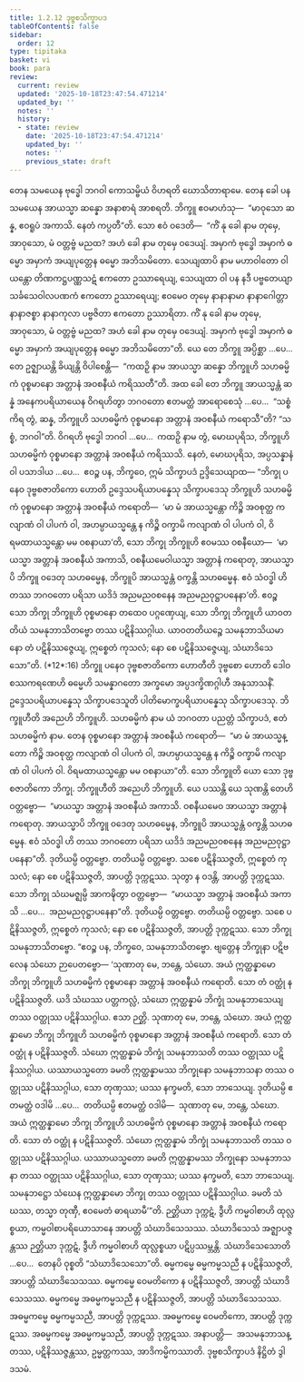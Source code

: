 ```yaml
---
title: 1.2.12 ဒုဗ္ဗစသိက္ခာပဒ
tableOfContents: false
sidebar:
  order: 12
type: tipitaka
basket: vi
book: para
review:
  current: review
  updated: '2025-10-18T23:47:54.471214'
  updated_by: ''
  notes: ''
  history:
  - state: review
    date: '2025-10-18T23:47:54.471214'
    updated_by: ''
    notes: ''
    previous_state: draft
---
```



<DynamicBreadcrumb />


<ReviewStatus review={frontmatter.review} showDetails={true} />

<HypothesisAnnotation frontmatter={frontmatter} />

<Division number="424" book="para" e="ch" v="1" p="271">

<Paragraph number="1729" book="para">
တေန သမယေန ဗုဒ္ဓေါ ဘဂဝါ ကောသမ္ဗိယံ ဝိဟရတိ ဃောသိတာရာမေ. တေန ခေါ ပန သမယေန အာယသ္မာ ဆန္နော အနာစာရံ အာစရတိ. ဘိက္ခူ ဧဝမာဟံသု—  “မာဝုသော ဆန္န, ဧဝရူပံ အကာသိ. နေတံ ကပ္ပတီ”တိ. သော ဧဝံ ဝဒေတိ—  “ကိံ နု ခေါ နာမ တုမှေ, အာဝုသော, မံ ဝတ္တဗ္ဗံ မညထ? အဟံ ခေါ နာမ တုမှေ ဝဒေယျံ. အမှာကံ ဗုဒ္ဓေါ အမှာကံ ဓမ္မော အမှာကံ အယျပုတ္တေန ဓမ္မော အဘိသမိတော. သေယျထာပိ နာမ မဟာဝါတော ဝါယန္တော တိဏကဋ္ဌပဏ္ဏသဋံ ဧကတော ဥဿာရေယျ, သေယျထာ ဝါ ပန နဒီ ပဗ္ဗတေယျာ သင်္ခသေဝါလပဏကံ ဧကတော ဥဿာရေယျ; ဧဝမေဝ တုမှေ နာနာနာမာ နာနာဂေါတ္တာ နာနာဇစ္စာ နာနာကုလာ ပဗ္ဗဇိတာ ဧကတော ဥဿာရိတာ. ကိံ နု ခေါ နာမ တုမှေ, အာဝုသော, မံ ဝတ္တဗ္ဗံ မညထ? အဟံ ခေါ နာမ တုမှေ ဝဒေယျံ. အမှာကံ ဗုဒ္ဓေါ အမှာကံ ဓမ္မော အမှာကံ အယျပုတ္တေန ဓမ္မော အဘိသမိတော”တိ. ယေ တေ ဘိက္ခူ အပ္ပိစ္ဆာ …ပေ…  တေ ဥဇ္ဈာယန္တိ ခိယျန္တိ ဝိပါစေန္တိ—  “ကထဉှိ နာမ အာယသ္မာ ဆန္နော ဘိက္ခူဟိ သဟဓမ္မိကံ ဝုစ္စမာနော အတ္တာနံ အဝစနီယံ ကရိဿတီ”တိ.
</Paragraph>

<Paragraph number="1730" book="para">
အထ ခေါ တေ ဘိက္ခူ အာယသ္မန္တံ ဆန္နံ အနေကပရိယာယေန ဝိဂရဟိတွာ ဘဂဝတော ဧတမတ္ထံ အာရောစေသုံ …ပေ…  “သစ္စံ ကိရ တွံ, ဆန္န, ဘိက္ခူဟိ သဟဓမ္မိကံ ဝုစ္စမာနော အတ္တာနံ အဝစနီယံ ကရောသီ”တိ? “သစ္စံ, ဘဂဝါ”တိ. ဝိဂရဟိ ဗုဒ္ဓေါ ဘဂဝါ …ပေ…  ကထဉှိ နာမ တွံ, မောဃပုရိသ, ဘိက္ခူဟိ သဟဓမ္မိကံ ဝုစ္စမာနော အတ္တာနံ အဝစနီယံ ကရိဿသိ. နေတံ, မောဃပုရိသ, အပ္ပသန္နာနံ ဝါ ပသာဒါယ …ပေ…  ဧဝဉ္စ ပန, ဘိက္ခဝေ, ဣမံ သိက္ခာပဒံ ဥဒ္ဒိသေယျာထ—
</Paragraph>

</Division>
<Division number="425" book="para" e="ch" v="1" p="271">

<Paragraph number="1731" book="para">
<Emphasis>“ဘိက္ခု ပနေဝ ဒုဗ္ဗစဇာတိကော ဟောတိ ဥဒ္ဒေသပရိယာပန္နေသု သိက္ခာပဒေသု ဘိက္ခူဟိ သဟဓမ္မိကံ ဝုစ္စမာနော အတ္တာနံ အဝစနီယံ ကရောတိ—  ‘မာ မံ အာယသ္မန္တော ကိဉ္စိ အဝစုတ္ထ ကလျာဏံ ဝါ ပါပကံ ဝါ, အဟမ္ပာယသ္မန္တေ န ကိဉ္စိ ဝက္ခာမိ ကလျာဏံ ဝါ ပါပကံ ဝါ, ဝိရမထာယသ္မန္တော မမ ဝစနာယာ’တိ, သော ဘိက္ခု ဘိက္ခူဟိ ဧဝမဿ ဝစနီယော—  ‘မာယသ္မာ အတ္တာနံ အဝစနီယံ အကာသိ, ဝစနီယမေဝါယသ္မာ အတ္တာနံ ကရောတု, အာယသ္မာပိ ဘိက္ခူ ဝဒေတု သဟဓမ္မေန, ဘိက္ခူပိ အာယသ္မန္တံ ဝက္ခန္တိ သဟဓမ္မေန. ဧဝံ သံဝဒ္ဓါ ဟိ တဿ ဘဂဝတော ပရိသာ ယဒိဒံ အညမညဝစနေန အညမညဝုဋ္ဌာပနေနာ’တိ. ဧဝဉ္စ သော ဘိက္ခု ဘိက္ခူဟိ ဝုစ္စမာနော တထေဝ ပဂ္ဂဏှေယျ, သော ဘိက္ခု ဘိက္ခူဟိ ယာဝတတိယံ သမနုဘာသိတဗ္ဗော တဿ ပဋိနိဿဂ္ဂါယ. ယာဝတတိယဉ္စေ သမနုဘာသိယမာနော တံ ပဋိနိဿဇ္ဇေယျ, ဣစ္စေတံ ကုသလံ; နော စေ ပဋိနိဿဇ္ဇေယျ, သံဃာဒိသေသော”</Emphasis>တိ. (*12*:<Emphasis>16</Emphasis>)
</Paragraph>

</Division>
<Division number="426" book="para" e="ch" v="1" p="272">

<Paragraph number="1732" book="para">
<Emphasis>ဘိက္ခူ ပနေဝ ဒုဗ္ဗစဇာတိကော ဟောတီ</Emphasis>တိ ဒုဗ္ဗစော ဟောတိ ဒေါဝစဿကရဏေဟိ ဓမ္မေဟိ သမန္နာဂတော အက္ခမော အပ္ပဒက္ခိဏဂ္ဂါဟီ အနုသာသနိံ.
</Paragraph>

<Paragraph number="1733" book="para">
<Emphasis>ဥဒ္ဒေသပရိယာပန္နေသု သိက္ခာပဒေသူ</Emphasis>တိ ပါတိမောက္ခပရိယာပန္နေသု သိက္ခာပဒေသု.
</Paragraph>

<Paragraph number="1734" book="para">
<Emphasis>ဘိက္ခူဟီ</Emphasis>တိ အညေဟိ ဘိက္ခူဟိ.
</Paragraph>

<Paragraph number="1735" book="para">
<Emphasis>သဟဓမ္မိကံ</Emphasis> နာမ ယံ ဘဂဝတာ ပညတ္တံ သိက္ခာပဒံ, ဧတံ သဟဓမ္မိကံ နာမ.
</Paragraph>

<Paragraph number="1736" book="para">
တေန ဝုစ္စမာနော အတ္တာနံ အဝစနီယံ ကရောတိ—  “မာ မံ အာယသ္မန္တော ကိဉ္စိ အဝစုတ္ထ ကလျာဏံ ဝါ ပါပကံ ဝါ, အဟမ္ပာယသ္မန္တေ န ကိဉ္စိ ဝက္ခာမိ ကလျာဏံ ဝါ ပါပကံ ဝါ. ဝိရမထာယသ္မန္တော မမ ဝစနာယာ”တိ.
</Paragraph>

<Paragraph number="1737" book="para">
<Emphasis>သော ဘိက္ခူ</Emphasis>တိ ယော သော ဒုဗ္ဗစဇာတိကော ဘိက္ခု.
</Paragraph>

<Paragraph number="1738" book="para">
<Emphasis>ဘိက္ခူဟီ</Emphasis>တိ အညေဟိ ဘိက္ခူဟိ. ယေ ပဿန္တိ ယေ သုဏန္တိ တေဟိ ဝတ္တဗ္ဗော—  “မာယသ္မာ အတ္တာနံ အဝစနီယံ အကာသိ. ဝစနီယမေဝ အာယသ္မာ အတ္တာနံ ကရောတု. အာယသ္မာပိ ဘိက္ခူ ဝဒေတု သဟဓမ္မေန, ဘိက္ခူပိ အာယသ္မန္တံ ဝက္ခန္တိ သဟဓမ္မေန. ဧဝံ သံဝဒ္ဓါ ဟိ တဿ ဘဂဝတော ပရိသာ ယဒိဒံ အညမညဝစနေန အညမညဝုဋ္ဌာပနေနာ”တိ. ဒုတိယမ္ပိ ဝတ္တဗ္ဗော. တတိယမ္ပိ ဝတ္တဗ္ဗော. သစေ ပဋိနိဿဇ္ဇတိ, ဣစ္စေတံ ကုသလံ; နော စေ ပဋိနိဿဇ္ဇတိ, အာပတ္တိ ဒုက္ကဋဿ. သုတွာ န ဝဒန္တိ, အာပတ္တိ ဒုက္ကဋဿ. သော ဘိက္ခု သံဃမဇ္ဈမ္ပိ အာကဍ္ဎိတွာ ဝတ္တဗ္ဗော—  “မာယသ္မာ အတ္တာနံ အဝစနီယံ အကာသိ …ပေ…  အညမညဝုဋ္ဌာပနေနာ”တိ. ဒုတိယမ္ပိ ဝတ္တဗ္ဗော. တတိယမ္ပိ ဝတ္တဗ္ဗော. သစေ ပဋိနိဿဇ္ဇတိ, ဣစ္စေတံ ကုသလံ; နော စေ ပဋိနိဿဇ္ဇတိ, အာပတ္တိ ဒုက္ကဋဿ. သော ဘိက္ခု သမနုဘာသိတဗ္ဗော. “ဧဝဉ္စ ပန, ဘိက္ခဝေ, သမနုဘာသိတဗ္ဗော. ဗျတ္တေန ဘိက္ခုနာ ပဋိဗလေန သံဃော ဉာပေတဗ္ဗော—
</Paragraph>

</Division>
<Division number="427" book="para" e="ch" v="1" p="273">

<Paragraph number="1739" book="para">
‘သုဏာတု မေ, ဘန္တေ, သံဃော. အယံ ဣတ္ထန္နာမော ဘိက္ခု ဘိက္ခူဟိ သဟဓမ္မိကံ ဝုစ္စမာနော အတ္တာနံ အဝစနီယံ ကရောတိ. သော တံ ဝတ္ထုံ န ပဋိနိဿဇ္ဇတိ. ယဒိ သံဃဿ ပတ္တကလ္လံ, သံဃော ဣတ္ထန္နာမံ ဘိက္ခုံ သမနုဘာသေယျ တဿ ဝတ္ထုဿ ပဋိနိဿဂ္ဂါယ. ဧသာ ဉတ္တိ.
</Paragraph>

<Paragraph number="1740" book="para">
သုဏာတု မေ, ဘန္တေ, သံဃော. အယံ ဣတ္ထန္နာမော ဘိက္ခု ဘိက္ခူဟိ သဟဓမ္မိကံ ဝုစ္စမာနော အတ္တာနံ အဝစနီယံ ကရောတိ. သော တံ ဝတ္ထုံ န ပဋိနိဿဇ္ဇတိ. သံဃော ဣတ္ထန္နာမံ ဘိက္ခုံ သမနုဘာသတိ တဿ ဝတ္ထုဿ ပဋိနိဿဂ္ဂါယ. ယဿာယသ္မတော ခမတိ ဣတ္ထန္နာမဿ ဘိက္ခုနော သမနုဘာသနာ တဿ ဝတ္ထုဿ ပဋိနိဿဂ္ဂါယ, သော တုဏှဿ; ယဿ နက္ခမတိ, သော ဘာသေယျ.
</Paragraph>

<Paragraph number="1741" book="para">
ဒုတိယမ္ပိ ဧတမတ္ထံ ဝဒါမိ …ပေ…  တတိယမ္ပိ ဧတမတ္ထံ ဝဒါမိ—  သုဏာတု မေ, ဘန္တေ, သံဃော. အယံ ဣတ္ထန္နာမော ဘိက္ခု ဘိက္ခူဟိ သဟဓမ္မိကံ ဝုစ္စမာနော အတ္တာနံ အဝစနီယံ ကရောတိ. သော တံ ဝတ္ထုံ န ပဋိနိဿဇ္ဇတိ. သံဃော ဣတ္ထန္နာမံ ဘိက္ခုံ သမနုဘာသတိ တဿ ဝတ္ထုဿ ပဋိနိဿဂ္ဂါယ. ယဿာယသ္မတော ခမတိ ဣတ္ထန္နာမဿ ဘိက္ခုနော သမနုဘာသနာ တဿ ဝတ္ထုဿ ပဋိနိဿဂ္ဂါယ, သော တုဏှဿ; ယဿ နက္ခမတိ, သော ဘာသေယျ.
</Paragraph>

<Paragraph number="1742" book="para">
သမနုဘဋ္ဌော သံဃေန ဣတ္ထန္နာမော ဘိက္ခု တဿ ဝတ္ထုဿ ပဋိနိဿဂ္ဂါယ. ခမတိ သံဃဿ, တသ္မာ တုဏှီ, ဧဝမေတံ ဓာရယာမီ’”တိ.
</Paragraph>

</Division>
<Division number="428" book="para" e="ch" v="1" p="273">

<Paragraph number="1743" book="para">
ဉတ္တိယာ ဒုက္ကဋံ, ဒွီဟိ ကမ္မဝါစာဟိ ထုလ္လစ္စယာ, ကမ္မဝါစာပရိယောသာနေ အာပတ္တိ သံဃာဒိသေသဿ. သံဃာဒိသေသံ အဇ္ဈာပဇ္ဇန္တဿ ဉတ္တိယာ ဒုက္ကဋံ, ဒွီဟိ ကမ္မဝါစာဟိ ထုလ္လစ္စယာ ပဋိပ္ပဿမ္ဘန္တိ.
</Paragraph>

<Paragraph number="1744" book="para">
<Emphasis>သံဃာဒိသေသော</Emphasis>တိ …ပေ…  တေနပိ ဝုစ္စတိ “သံဃာဒိသေသော”တိ.
</Paragraph>

</Division>
<Division number="429" book="para" e="ch" v="1" p="273">

<Paragraph number="1745" book="para">
ဓမ္မကမ္မေ ဓမ္မကမ္မသညီ န ပဋိနိဿဇ္ဇတိ, အာပတ္တိ သံဃာဒိသေသဿ.
</Paragraph>

<Paragraph number="1746" book="para">
ဓမ္မကမ္မေ ဝေမတိကော န ပဋိနိဿဇ္ဇတိ, အာပတ္တိ သံဃာဒိသေသဿ.
</Paragraph>

<Paragraph number="1747" book="para">
ဓမ္မကမ္မေ အဓမ္မကမ္မသညီ န ပဋိနိဿဇ္ဇတိ, အာပတ္တိ သံဃာဒိသေသဿ.
</Paragraph>

<Paragraph number="1748" book="para">
အဓမ္မကမ္မေ ဓမ္မကမ္မသညီ, အာပတ္တိ ဒုက္ကဋဿ.
</Paragraph>

<Paragraph number="1749" book="para">
အဓမ္မကမ္မေ ဝေမတိကော, အာပတ္တိ ဒုက္ကဋဿ.
</Paragraph>

<Paragraph number="1750" book="para">
အဓမ္မကမ္မေ အဓမ္မကမ္မသညီ, အာပတ္တိ ဒုက္ကဋဿ.
</Paragraph>

</Division>
<Division number="430" book="para" e="ch" v="1" p="274">

<Paragraph number="1751" book="para">
အနာပတ္တိ—  အသမနုဘာသန္တဿ, ပဋိနိဿဇ္ဇန္တဿ, ဥမ္မတ္တကဿ, အာဒိကမ္မိကဿာတိ.

</Paragraph>
</Division>

<Paragraph number="1752" type="center" book="para">
ဒုဗ္ဗစသိက္ခာပဒံ နိဋ္ဌိတံ ဒွါဒသမံ.
</Paragraph>